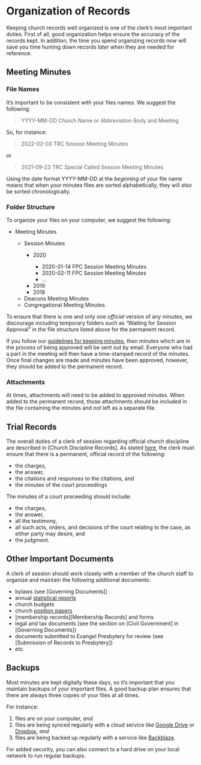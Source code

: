 # Organization of Records

Keeping church records well organized is one of the clerk's most important duties. First of all, good organization helps ensure the accuracy of the records kept. In addition, the time you spend organizing records *now* will save you time hunting down records *later* when they are needed for reference.

## Meeting Minutes

### File Names

It's important to be consistent with your files names. We suggest the following: 

> YYYY-MM-DD Church Name or Abbreviation Body and Meeting

So, for instance:

> 2022-02-03 TRC Session Meeting Minutes

or

> 2021-09-23 TRC Special Called Session Meeting Minutes

Using the date format YYYY-MM-DD at the *beginning* of your file name means that when your minutes files are sorted alphabetically, they will *also* be sorted chronologically.

### Folder Structure

To organize your files on your computer, we suggest the following:

<ul class="folder-outline">
<li class="open-folder">Meeting Minutes</li>
<ul>
<li class="open-folder">Session Minutes</li>
<ul>
<li class="open-folder">2020</li>
<ul>
<li class="doc">2020-01-14 FPC Session Meeting Minutes</li>
<li class="doc">2020-02-11 FPC Session Meeting Minutes</li>
<li class="doc">…</li>
</ul>
<li class="closed-folder">2019</li>
<li class="closed-folder">2018</li>
</ul>
<li class="closed-folder">Deacons Meeting Minutes</li>
<li class="closed-folder">Congregational Meeting Minutes</li>
</ul>
</ul>

To ensure that there is one and only one *official* version of any minutes, we discourage including temporary folders such as "Waiting for Session Approval" in the file structure listed above for the permanent record. 

If you follow our [guidelines for keeping minutes](#where-to-take-minutes), then minutes which are in the process of being approved will be sent out by email. Everyone who had a part in the meeting will then have a time-stamped record of the minutes. Once final changes are made and minutes have been approved, however, they should be added to the permanent record.

### Attachments

At times, attachments will need to be added to approved minutes. When added to the permanent record, those attachments should be included in the file containing the minutes and *not* left as a separate file.

## Trial Records

The overall duties of a clerk of session regarding official church discipline are described in [Church Discipline Records]. As stated [here](#duties-of-the-clerk), the clerk must ensure that there is a permanent, official record of the following:

* the charges,
* the answer,
* the citations and responses to the citations, and
* the minutes of the court proceedings

The minutes of a court proceeding should include:

* the charges,
* the answer,
* all the testimony,
* all such acts, orders, and decisions of the court relating to the case, as either party may desire, and
* the judgment.

## Other Important Documents

A clerk of session should work closely with a member of the church staff to organize and maintain the following additional documents:

* bylaws (see [Governing Documents])
* annual [statistical reports](#statistical-reports)
* church budgets
* church [position papers](#position-papers)
* [membership records][Membership Records] and forms
* legal and tax documents (see the section on [Civil Government] in [Governing Documents])
* documents submitted to Evangel Presbytery for review (see [Submission of Records to Presbytery])
* *etc.*

## Backups

Most minutes are kept digitally these days, so it's important that you maintain backups of your important files. A good backup plan ensures that there are always three copies of your files at all times.

For instance:

1. files are on your computer, *and*
2. files are being synced regularly with a cloud service like [Google Drive](https://drive.google.com) or [Dropbox](https://dropbox.com), *and*
3. files are being backed up regularly with a service like [Backblaze](https://www.backblaze.com).

For added security, you can also connect to a hard drive on your local network to run regular backups.